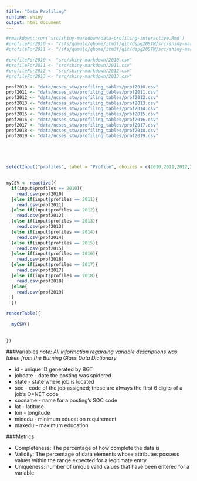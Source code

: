 ```yaml
---
title: "Data Profiling"
runtime: shiny
output: html_document   
--- 
```



```r
#rmarkdown::run('src/shiny-markdown/data-profiling-interactive.Rmd')
#profileFor2010 <- "/sfs/qumulo/qhome/itm3f/git/dspg20STW/src/shiny-markdown/2010.csv"
#profileFor2011 <- "/sfs/qumulo/qhome/itm3f/git/dspg20STW/src/shiny-markdown/2011.csv"

#profileFor2010 <- "src/shiny-markdown/2010.csv"
#profileFor2011 <- "src/shiny-markdown/2011.csv"
#profileFor2012 <- "src/shiny-markdown/2012.csv" 
#profileFor2013 <- "src/shiny-markdown/2013.csv" 

prof2010 <- "data/ncses_stw/profiling_tables/prof2010.csv"
prof2011 <- "data/ncses_stw/profiling_tables/prof2011.csv"
prof2012 <- "data/ncses_stw/profiling_tables/prof2012.csv"
prof2013 <- "data/ncses_stw/profiling_tables/prof2013.csv"
prof2014 <- "data/ncses_stw/profiling_tables/prof2014.csv"
prof2015 <- "data/ncses_stw/profiling_tables/prof2015.csv"
prof2016 <- "data/ncses_stw/profiling_tables/prof2016.csv"
prof2017 <- "data/ncses_stw/profiling_tables/prof2017.csv"
prof2018 <- "data/ncses_stw/profiling_tables/prof2018.csv"
prof2019 <- "data/ncses_stw/profiling_tables/prof2019.csv"





selectInput("profiles", label = "Profile", choices = c(2010,2011,2012,2013,2014,2015,2016,2017,2018,2019))
 
```

```r

myCSV <- reactive({
  if(input$profiles == 2010){
    read.csv(prof2010)
  }else if(input$profiles == 2011){ 
    read.csv(prof2011)
  }else if(input$profiles == 2012){
    read.csv(prof2012)  
  }else if(input$profiles == 2013){
    read.csv(prof2013)
  }else if(input$profiles == 2014){
    read.csv(prof2014)
  }else if(input$profiles == 2015){
    read.csv(prof2015)
  }else if(input$profiles == 2016){
    read.csv(prof2016)
  }else if(input$profiles == 2017){
    read.csv(prof2017)
  }else if(input$profiles == 2018){
    read.csv(prof2018)
  }else{
    read.csv(prof2019)
  }
  })

renderTable({
  
  myCSV()
  
  
}) 


```

###Variables
*note: All information regarding variable descriptions was taken from the Burning Glass Data Dictionary*

* id - unique ID generated by BGT 
* jobdate - date the posting was spidered 
* state - state where job is located
* soc - code of the job assigned; these are always the first 6 digits of a job's O*NET code
* socname - name for a posting's SOC code
* lat - latitude
* lon - longitude
* minedu - minimum education requirement
* maxedu - maximum education  

###Metrics

* Completeness: The percentage of how complete the data is
* Validity: The percentage of data elements whose attributes possess values within the range expected for a legitimate entry
* Uniqueness: number of unique valid values that have been entered for a variable
